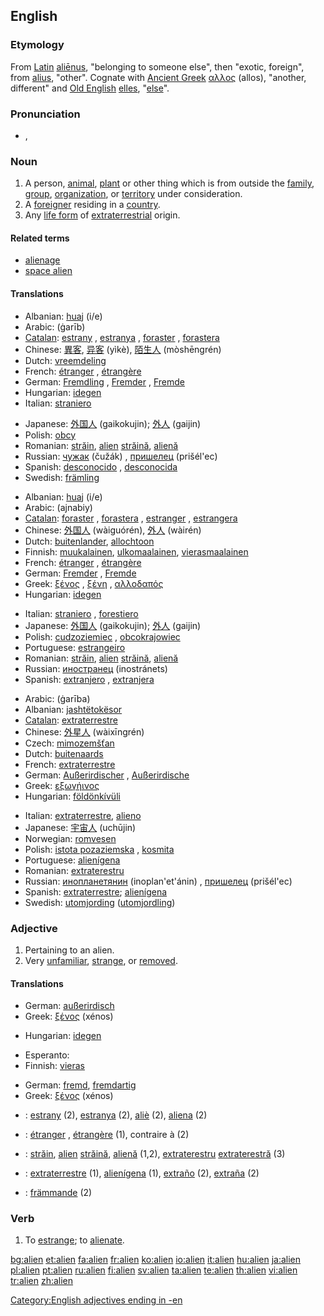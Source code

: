 {{wikipedia|dab=Alien}}
==English==

===Etymology===
From [[Latin]] [[alienus|aliēnus]], "belonging to someone else", then "exotic, foreign", from [[alius]], "other".  Cognate with [[Ancient Greek]] [[αλλος]] (allos), "another, different" and [[Old English]] [[elles]], "[[else]]".

===Pronunciation===
* {{IPA|/ˈeɪ.li.ən/}}, {{SAMPA|/"eI.lI.@n/}}

===Noun===
{{en-noun}}

# A person, [[animal]], [[plant]] or other thing which is from outside the [[family]], [[group]], [[organization]], or [[territory]] under consideration.
# A [[foreigner]] residing in a [[country]].
# Any [[life form]] of [[extraterrestrial]] origin.

====Related terms====
* [[alienage]]
* [[space alien]]

====Translations====
{{trans-top|person etc. outside of the considered territory:}}
* Albanian: [[huaj]] (i/e)
* Arabic: {{Arab|[[غريب]]}} (ġarīb)
* [[Catalan]]: [[estrany]] {{m}}, [[estranya]] {{f}}, [[foraster]] {{m}}, [[forastera]] {{f}}
* Chinese: [[異客]], [[异客]] (yìkè), [[陌生人]] (mòshēngrén)
* Dutch: [[vreemdeling]]
* French: [[étranger]] {{m}}, [[étrangère]] {{f}}
* German: [[Fremdling]] {{m}}, [[Fremder]] {{m}}, [[Fremde]] {{f}}
* Hungarian: [[idegen]]
* Italian: [[straniero]] {{m}}
{{trans-mid}}
* Japanese: [[外国人]] (gaikokujin); [[外人]] (gaijin)
* Polish: [[obcy]] {{m}}
* Romanian: [[străin]], [[alien]] {{m}} [[străină]], [[alienă]] {{f}}
* Russian: [[чужак]] (čužák) {{m}}, [[пришелец]] (prišél'ec) {{m}}
* Spanish: [[desconocido]] {{m}}, [[desconocida]] {{f}}
* Swedish: [[främling]]
{{trans-bottom}}

{{trans-top|foreigner}}
* Albanian: [[huaj]] (i/e)
* Arabic: {{Arab|[[أجنبي]]}} (ajnabiy)
* [[Catalan]]: [[foraster]] {{m}}, [[forastera]] {{f}}, [[estranger]] {{m}}, [[estrangera]] {{f}}
* Chinese: [[外国人]] (wàiguórén), [[外人]] (wàirén)
* Dutch: [[buitenlander]], [[allochtoon]]
* Finnish: [[muukalainen]], [[ulkomaalainen]], [[vierasmaalainen]]
* French: [[étranger]] {{m}}, [[étrangère]] {{f}}
* German: [[Fremder]] {{m}}, [[Fremde]] {{f}}
* Greek: [[ξένος]] {{m}}, [[ξένη]] {{f}}, [[αλλοδαπός]] {{c}}
* Hungarian: [[idegen]]
{{trans-mid}}
* Italian: [[straniero]] {{m}}, [[forestiero]] {{m}}
* Japanese: [[外国人]] (gaikokujin); [[外人]] (gaijin)
* Polish: [[cudzoziemiec]] {{m}}, [[obcokrajowiec]] {{m}}
* Portuguese: [[estrangeiro]] {{m}}
* Romanian: [[străin]], [[alien]] {{m}} [[străină]], [[alienă]] {{f}}
* Russian: [[иностранец]] (inostránets) {{m}}
* Spanish: [[extranjero]] {{m}}, [[extranjera]] {{f}}
{{trans-bottom}}

{{trans-top|life form of non-Earth origin}}
* Arabic: {{Arab|[[غريبة]]}} (ġarība)
* Albanian: [[jashtëtokësor]]
* [[Catalan]]: [[extraterrestre]]
* Chinese: [[外星人]] (wàixīngrén)
* Czech: [[mimozemšťan]] {{m}}
* Dutch: [[buitenaards]]
* French: [[extraterrestre]]
* German: [[Außerirdischer]] {{m}}, [[Außerirdische]] {{f}}
* Greek: [[εξωγήινος]] {{m}}
* Hungarian: [[földönkívüli]]
{{trans-mid}}
* Italian: [[extraterrestre]], [[alieno]]
* Japanese: [[宇宙人]] (uchūjin)
* Norwegian: [[romvesen]]
* Polish: [[istota pozaziemska]] {{f}}, [[kosmita]] {{m}}
* Portuguese: [[alienígena]] {{m}}
* Romanian: [[extraterestru]]
* Russian: [[инопланетянин]] (inoplan'et'ánin) {{m}}, [[пришелец]] (prišél'ec) {{m}}
* Spanish: [[extraterrestre]]; [[alienígena]]
* Swedish: [[utomjording]] ([[utomjordling]])
{{trans-bottom}}

===Adjective===
{{en-adj}}

# Pertaining to an alien.
# Very [[unfamiliar]], [[strange]], or [[removed]].

====Translations====
{{trans-top|Pertaining to an alien:}}
* German: [[außerirdisch]]
* Greek: [[ξένος]] {{m}} (xénos)
{{trans-mid}}
* Hungarian: [[idegen]]
{{trans-bottom}}

{{trans-top|Being unfamiliar with:}}
* Esperanto: {{t|eo|fremda}}
* Finnish: [[vieras]]
{{trans-mid}}
* German: [[fremd]], [[fremdartig]]
* Greek: [[ξένος]] {{m}} (xénos)
{{trans-bottom}}

{{checktrans-top}}
<!--added {{ttbc}}s here.-->
* {{ttbc|Catalan}}: [[estrany]] {{m}} (2), [[estranya]] {{f}} (2), [[aliè]] {{m}} (2), [[aliena]] {{f}} (2)
* {{ttbc|French}}: [[étranger]] {{m}}, [[étrangère]] {{f}} (1), contraire à (2)
* {{ttbc|Romanian}}: [[străin]], [[alien]] {{m}} [[străină]], [[alienă]] {{f}} (1,2), [[extraterestru]] {{m}} [[extraterestră]] (3)
* {{ttbc|Spanish}}: [[extraterrestre]] (1), [[alienígena]] (1), [[extraño]] {{m}} (2), [[extraña]] {{f}} (2)
* {{ttbc|Swedish}}: [[främmande]] (2)
{{trans-bottom}}

===Verb===
{{en-verb}}

# To [[estrange]]; to [[alienate]].

[[Category:English adjectives ending in -en]]

[[bg:alien]]
[[et:alien]]
[[fa:alien]]
[[fr:alien]]
[[ko:alien]]
[[io:alien]]
[[it:alien]]
[[hu:alien]]
[[ja:alien]]
[[pl:alien]]
[[pt:alien]]
[[ru:alien]]
[[fi:alien]]
[[sv:alien]]
[[ta:alien]]
[[te:alien]]
[[th:alien]]
[[vi:alien]]
[[tr:alien]]
[[zh:alien]]